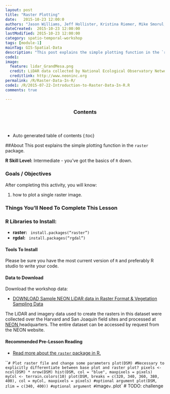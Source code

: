 ```yaml
---
layout: post
title: "Raster Plotting"
date:   2015-10-23 12:00:0
authors: "Jason Williams, Jeff Hollister, Kristina Riemer, Mike Smorul, Zack Brym"
dateCreated:  2015-10-23 12:00:00
lastModified: 2015-10-23 12:00:00
category: spatio-temporal-workshop
tags: [module-1]
mainTag: GIS-Spatial-Data
description: "This post explains the simple plotting function in the `raster` package."
code1: 
image:
  feature: lidar_GrandMesa.png
  credit: LiDAR data collected by National Ecological Observatory Network (NEON)
  creditlink: http://www.neoninc.org
permalink: /R/Raster-Data-In-R/
code1: /R/2015-07-22-Introduction-to-Raster-Data-In-R.R
comments: true

---
```


<section id="table-of-contents" class="toc">
  <header>
    <h3>Contents</h3>
  </header>
<div id="drawer" markdown="1">
*  Auto generated table of contents
{:toc}
</div>
</section><!-- /#table-of-contents -->

##About
This post explains the simple plotting function in the `raster` package.

**R Skill Level:** Intermediate - you've got the basics of `R` down.

<div id="objectives">

<h3>Goals / Objectives</h3>
After completing this activity, you will know:
<ol>
<li>how to plot a single raster image.</li>
</ol>

<h3>Things You'll Need To Complete This Lesson</h3>

<h3>R Libraries to Install:</h3>
<ul>
<li><strong>raster:</strong> <code> install.packages("raster")</code></li>
<li><strong>rgdal:</strong> <code> install.packages("rgdal")</code></li>

</ul>
<h4>Tools To Install</h4>

Please be sure you have the most current version of `R` and preferably
R studio to write your code.


<h4>Data to Download</h4>

Download the workshop data:
<ul>
<li><a href="http://figshare.com/articles/NEON_AOP_Hyperspectral_Teaching_Dataset_SJER_and_Harvard_forest/1580086" class="btn btn-success"> DOWNLOAD Sample NEON LiDAR data in Raster Format & Vegetation Sampling Data</a></li>
</ul>

<p>The LiDAR and imagery data used to create the rasters in this dataset were 
collected over the Harvard and San Joaquin field sites 
and processed at <a href="http://www.neoninc.org" target="_blank" >NEON </a> 
headquarters. The entire dataset can be accessed by request from the NEON website.</p>  

<h4>Recommended Pre-Lesson Reading</h4>
<ul>
<li>
<a href="http://cran.r-project.org/web/packages/raster/raster.pdf" target="_blank">
Read more about the `raster` package in R.</a>
</li>
</ul>
</div>

```
# Plot raster file and change some parameters
plot(DSM) #Necessary to explicitly differentiate between base plot and raster plot?
pixels <- ncol(DSM) * nrow(DSM)
hist(DSM, col = "blue", maxpixels = pixels)
myCol <- terrain.colors(10)
plot(DSM, breaks = c(320, 340, 360, 380, 400), col = myCol, maxpixels = pixels) #optional argument
plot(DSM, zlim = c(340, 400)) #optional argument
#`image` v. `plot`
# TODO: challenge